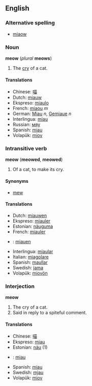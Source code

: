 ==English==
===Alternative spelling===
*[[miaow]]

===Noun===
'''meow''' (''plural'' '''meows''')

#The [[cry]] of a cat.

====Translations====
*Chinese: [[喵]]
*Dutch: [[miauw]]
*Ekspreso: [[miaulo]]
*French: [[miaou#French|miaou]] ''m''
*German: [[Miau]] ''n'', [[Gemiaue]] ''n''
*Interlingua: [[miau]]
*Russian: [[мяу]]
*Spanish: [[miau]]
*Volapük: [[miov]]

===Intransitive verb===
'''meow''' ('''meowed''', '''meowed''')

#Of a cat, to make its cry.

====Synonyms====
*[[mew]]

====Translations====
*Dutch: [[miauwen]]
*Ekspreso: [[miauler]]
*Estonian: [[näuguma]]
*French: [[miauler]]
* {{de}}: [[miauen]]
*Interlingua: [[miaular]]
*Italian: [[miagolare]]
*Spanish: [[maullar]]
*Swedish: [[jama]]
*Volapük: [[miovön]]

===Interjection===
'''meow'''

#The cry of a cat.
#Said in reply to a spiteful comment.

====Translations====

*Chinese: [[喵]]
*Ekspreso: [[miau]]
*Estonian: [[näu]] (1)
* {{de}}: [[miau]]
*Spanish: [[miau]]
*Swedish: [[mjau]]
*Volapük: [[miov]]